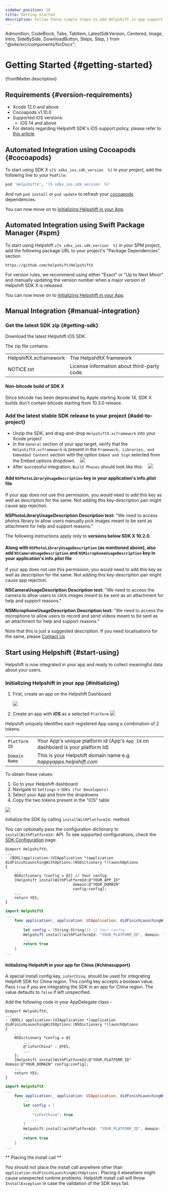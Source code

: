 ```yaml
---
sidebar_position: 10
title: Getting Started
description: Follow these simple steps to add Helpshift in-app support to your iOS app right away.
---
```


  Admonition,
  CodeBlock,
  Tabs,
  TabItem,
  LatestSdkVersion,
  Centered,
  Image,
  Intro,
  SideBySide,
  DownloadButton,
  Steps,
  Step,
} from "@site/src/components/forDocs";

# Getting Started {#getting-started}

<Intro>{frontMatter.description}</Intro>

## Requirements {#version-requirements}

- Xcode 12.0 and above
- Cocoapods v1.10.0
- Supported iOS versions:
  - iOS 14 and above
- For details regarding Helpshift SDK's iOS support policy, please refer to [this article](https://support.helpshift.com/hc/en/13-helpshift-technical-support/faq/1217-sdk-x-os-technical-support-policy/).

## Automated Integration using Cocoapods {#cocoapods}

To start using SDK X `v[% sdkx_ios.sdk_version  %]` in your project, add the following line to your `Podfile`:

```ruby
pod 'HelpshiftX', '[% sdkx_ios.sdk_version  %]'
```

And run `pod install` or `pod update` to refresh your [cocoapods](https://cocoapods.org/) dependencies.

You can now move on to [Initializing Helpshift in your App](#initializing).

## Automated Integration using Swift Package Manager {#spm}

To start using Helpshift `v[% sdkx_ios.sdk_version  %]` in your SPM project, add the following package URL to your project's "Package Dependencies" section

```text
https://github.com/helpshift/HelpshiftX
```

For version rules, we recommend using either "Exact" or "Up to Next Minor" and manually updating the version number when a major version of Helpshift SDK X is released.

You can now move on to [Initializing Helpshift in your App](#initializing).

## Manual Integration {#manual-integration}

### Get the latest SDK zip {#getting-sdk}

Download the latest Helpshift iOS SDK.

<DownloadButton
  text="Download SDK"
  link="[% sdkx_ios.sdk_url %]"
  classes="mb-4"
/>

The zip file contains:

<div className="text-sm compact ">

|                        |                                             |
| ---------------------- | ------------------------------------------- |
| HelpshiftX.xcframework | The HelpshiftX framework                    |
| NOTICE.txt             | License information about third-party code. |

</div>

<Admonition type="info" title="Note">

#### Non-bitcode build of SDK X

Since bitcode has been deprecated by Apple starting Xcode 14, SDK X builds don't contain bitcode starting from 10.3.0 release.

</Admonition>

### Add the latest stable SDK release to your project {#add-to-project}

- Unzip the SDK, and drag-and-drop `HelpshiftX.xcframework` into your Xcode project
- In the `General` section of your app target, verify that the `HelpshiftX.xcframework` is present in the `Framework, Libraries, and Embedded Content` section
  with the option `Embed and Sign` selected from the Embed options dropdown.
  &nbsp;&nbsp; <Image src="/static/books/sdkx_ios/embed_and_sign_framework.png"  width="full" />
- After successful integration, `Build Phases` should look like this:
  &nbsp;&nbsp; <Image src="/static/books/sdkx_ios/integration_screenshot.png"  width="full" />

<Admonition type="info" title="Note">

#### Add `NSPhotoLibraryUsageDescription` key in your application's info.plist file

If your app does not use this permission, you would need to add this key as well as description for the same. Not adding this key-description pair might cause app rejection.

**NSPhotoLibraryUsageDescription Description text:** "We need to access photos library to allow users manually pick images meant to be sent as attachment for help and support reasons."

</Admonition>

<Admonition type="info" title="Note">

The following instructions apply only to **versions below SDK X 10.2.0**.

#### Along with `NSPhotoLibraryUsageDescription` (as mentioned above), also add `NSCameraUsageDescription` and `NSMicrophoneUsageDescription` key in your application's info.plist file

If your app does not use this permission, you would need to add this key as well as description for the same. Not adding this key-description pair might cause app rejection.

**NSCameraUsageDescription Description text:** "We need to access the camera to allow users to click images meant to be sent as an attachment for help and support reasons."

**NSMicrophoneUsageDescription Description text:** "We need to access the microphone to allow users to record and send videos meant to be sent as an attachment for help and support reasons."

Note that this is just a suggested description. If you need localisations for the same, please <a href="https://support.helpshift.com/kb/contact/" target="_blank">Contact Us</a>

</Admonition>

## Start using Helpshift {#start-using}

Helpshift is now integrated in your app and ready to collect meaningful data about your users.

### Initializing Helpshift in your app {#initializing}

1. First, create an app on the Helpshift Dashboard

   <Image src="/static/books/helpshiftx/add_app.png" width="full" />

2. Create an app with **iOS** as a selected `Platform`
   <Image src="/static/books/sdkx_ios/select_platform.png" width="full" />

Helpshift uniquely identifies each registered App using a combination
of 2 tokens.

<div className=" compact">

|               |                                                                                 |
| ------------- | ------------------------------------------------------------------------------- |
| `Platform ID` | Your App's unique platform id (App's `App Id` on dashboard is your platform Id) |
| `Domain Name` | This is your Helpshift domain name e.g. _happyapps.helpshift.com_               |

</div>

To obtain these values:

1. Go to your Helpshift dashboard
2. Navigate to `Settings` > `SDKs (for Developers)`
3. Select your App and from the dropdowns
4. Copy the two tokens present in the "iOS" table

<Image src="/static/books/sdkx_ios/copy_keys.png" width="full" />

Initialize the SDK by calling `installWithPlatformId:` method.

You can optionally pass the configuration dictionary to `installWithPlatformId:` API. To see supported configurations, check the [SDK Configuration](/sdkx_ios/sdk-configuration.mdx) page.

<Tabs groupId="ios-languages">

<TabItem value="Objective-C" label="Objective-C">

```objc
@import HelpshiftX;
...
- (BOOL)application:(UIApplication *)application didFinishLaunchingWithOptions:(NSDictionary *)launchOptions
{
    ...
    NSDictionary *config = @{} // Your config
    [Helpshift installWithPlatformId:@"YOUR_APP_ID"
                              domain:@"YOUR_DOMAIN"
                              config:config];
    ...
    return YES;
}
```

</TabItem>
<TabItem value="Swift" label="Swift">

```swift
import HelpshiftX
...
    func application(_ application: UIApplication, didFinishLaunchingWithOptions launchOptions: [UIApplication.LaunchOptionsKey: Any]?) -> Bool {
        ...
        let config = [String:String]() // Your config
        Helpshift.install(withPlatformId: "YOUR_PLATFORM_ID", domain: "YOUR_DOMAIN", config: config)
        ...
        return true
    }
...
```

</TabItem>

</Tabs>

#### Initializing Helpshift in your app for China {#chinasupport}

A special install config key, `isForChina`, should be used for integrating Helphift SDK for China region.
This config key accepts a boolean value. Pass `true` if you are integrating the SDK in an app for China region. The value defaults to `false` if left unspecified.

Add the following code in your AppDelegate class -

<Tabs groupId="ios-languages">

<TabItem value="Objective-C" label="Objective-C">

```objc
@import HelpshiftX;
...
- (BOOL) application:(UIApplication *)application didFinishLaunchingWithOptions:(NSDictionary *)launchOptions
{
    ...
    NSDictionary *config = @{
        ...
        @"isForChina" : @YES,
        ...
    };
    [Helpshift installWithPlatformId:@"YOUR_PLATFORM_ID" domain:@"YOUR_DOMAIN" config:config];
    ...
    return YES;
}
```

</TabItem>
<TabItem value="Swift" label="Swift">

```swift
import HelpshiftX
...
    func application(_ application: UIApplication, didFinishLaunchingWithOptions launchOptions: [UIApplication.LaunchOptionsKey : Any]? = nil) -> Bool {
        ...
        let config = [
            ...
            "isForChina": true
            ...
        ]
        Helpshift.install(withPlatformId: "YOUR_PLATFORM_ID", domain: "YOUR_DOMAIN", config: config)
        ...
        return true
    }
...
```

</TabItem>

</Tabs>

<Admonition type="danger" title="Important">

** Placing the install call **

You should not place the install call anywhere other than `application:didFinishLaunchingWithOptions:`
Placing it elsewhere might cause unexpected runtime problems.
Helpshift install call will throw `InstallException` in case the validation of the SDK keys fail.

</Admonition>
